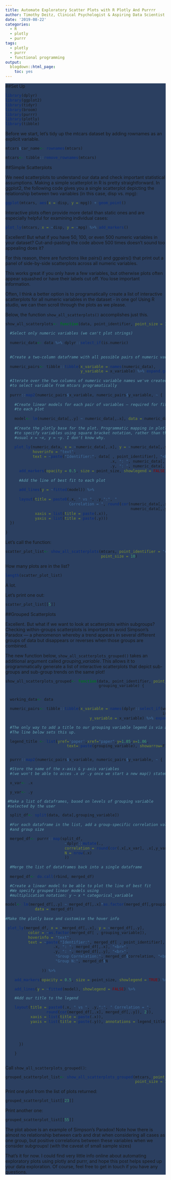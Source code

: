 ```yaml
---
title: Automate Exploratory Scatter Plots with R Plotly And Purrrr
author: Timothy Deitz, Clinical Psychologist & Aspiring Data Scientist
date: '2019-08-22'
categories:
  - R
  - plotly
  - purrr
tags:
  - plotly
  - purrr
  - functional programming
output:
  blogdown::html_page:
    toc: yes
---
```

<style>
div.blue { background-color:#2b3f60;}
</style>

<div class = "blue">

##Set Up

```r

library(dplyr)
library(ggplot2)
library(tidyr)
library(broom)
library(purrr)
library(plotly)
library(tibble)

```

Before we start, let's tidy up the mtcars dataset by adding rownames as an explicit variable.

```r

mtcars$car_name<- rownames(mtcars) 

mtcars<- tibble::remove_rownames(mtcars)

```


##Simple Scatterplots

We need scatterplots to understand our data and check important statistical assumptions. Making a simple scatterplot in R is pretty straightforward. In ggplot2, the following code gives you a single scatterplot depicting the relationship between two variables (in this case, disp vs. mpg):

```r

ggplot(mtcars, aes(x = disp, y = mpg)) + geom_point()

```

Interactive plots often provide more detail than static ones and are especially helpful for examining individual cases:

```r

plot_ly(mtcars, x = ~disp, y = ~mpg) %>% add_markers()

```


Excellent! But what if you have 50, 100, or even 500 numeric variables in your dataset? Cut-and-pasting the code above 500 times doesn't sound too appealing does it? 

For this reason, there are functions like pairs() and ggpairs() that print out a panel of side-by-side scatterplots across all numeric variables. 

This works great if you only have a few variables, but otherwise plots often appear squashed or have their labels cut off. You lose important information. 

Often, I think a better option is to programatically create a list of interactive scatterplots for all numeric variables in the dataset - in one go! Using R studio, we can then scroll through the plots as we please.

Below, the function `show_all_scatterplots()` accomplishes just this.


```r

show_all_scatterplots<- function(data, point_identifier, point_size = 10) {
  
  #Select only numeric variables (we can't plot strings)
  
  numeric_data<- data %>% dplyr::select_if(is.numeric) 
  
  
  #Create a two-column dataframe with all possible pairs of numeric variable names
  
  numeric_pairs<- tibble::tibble(x_variable = names(numeric_data), 
                                 y_variable = x_variable) %>% expand.grid() 
  
  #Iterate over the two columns of numeric variable names we've created and use them 
  #to select variable from mtcars programatically
  
  purrr::map2(numeric_pairs$x_variable, numeric_pairs$y_variable, ~ { 
    
    #Create linear models for each pair of variables — required for fitting a line 
    #to each plot
    
    model<- lm(numeric_data[,.y] ~ numeric_data[,.x], data = numeric_data)
    
    #Create the plotly base for the plot. Programmatic mapping in plotly requires us 
    #to specify variables using square bracket notation, rather than the 
    #usual x = ~x, y = ~y. I don't know why.
    
    plot_ly(numeric_data, x = ~numeric_data[,.x], y = ~numeric_data[,.y],
            hoverinfo = "text", 
            text = ~paste("Identifier:", data[ , point_identifier], "<br>",
                                              .x, ": ", numeric_data[,.x], "<br>",
                                              .y, ": ", numeric_data[,.y])) %>%
      add_markers(opacity = 0.5, size = point_size, showlegend = FALSE) %>%
      
      #Add the line of best fit to each plot
      
      add_lines(y = ~fitted(model)) %>%  
      
      layout(title = paste0(.x, " vs ", .y,":", " 
                            Correlation = ", round(cor(numeric_data[,.x],
                                                       numeric_data[,.y]), 2)),
             xaxis = list(title = paste(.x)),
             yaxis = list(title = paste(.y)))
  })
  
}


```


Let's call the function:


```r

scatter_plot_list<- show_all_scatterplots(mtcars, point_identifier = "car_name", 
                                          point_size = 10)

```

How many plots are in the list?

```r

length(scatter_plot_list)

```

A lot.


Let's print one out:

```r


scatter_plot_list[[5]]


```

##Grouped Scatterplots

Excellent. But what if we want to look at scatterplots within subgroups? Checking within-groups scatterplots is important to avoid Simpson's Paradox — a phenomenon whereby a trend appears in several different groups of data but disappears or reverses when those groups are combined.

The new function below, `show_all_scatterplots_grouped()` takes an additional argument called *grouping_variable*. This allows it to programmatically generate a list of interactive scatterplots that depict sub-groups and sub-group trends on the same plot!


```r

show_all_scatterplots_grouped<- function(data, point_identifier, point_size = 10, 
                                         grouping_variable) {


  working_data<- data 

  numeric_pairs<- tibble::tibble(x_variable = names(dplyr::select_if(working_data, 
                                                                     is.numeric)),
                                     y_variable = x_variable) %>% expand.grid()

  #The only way to add a title to our grouping variable legend is via annotation. 
  #The line below sets this up.

  legend_title <- list(yref='paper',xref="paper",y=1.05,x=1.06, 
                           text= paste(grouping_variable), showarrow=F)


  purrr::map2(numeric_pairs$x_variable, numeric_pairs$y_variable, ~ {

  #Store the name of the x-axis & y-axis variables 
  #(we won't be able to acces .x or .y once we start a new map() statement)

  x_var<- .x   

  y_var<- .y

 #Make a list of dataframes, based on levels of grouping variable 
 #selected by the user

  split_df<- split(data, data[,grouping_variable])
        
  #For each dataframe in the list, add a group-specific correlation value 
  #and group size

  merged_df<- purrr::map(split_df, 
                          ~dplyr::mutate(., 
                          correlation = round(cor(.x[,x_var], .x[,y_var]), 2),
                          N = nrow(.x)
                          ))
        
  #Merge the list of dataframes back into a single dataframe
        
  merged_df<- do.call(rbind, merged_df)

  #Create a linear model to be able to plot the line of best fit
  #We specify grouped linear models using 
  #multiplication notation: y ~ x * categorical_variable

model<- lm(merged_df[,.y] ~ merged_df[,.x]*as.factor(merged_df[,grouping_variable]), 
             data = merged_df)
        
#Make the plotly base and customise the hover info

 plot_ly(merged_df, x = ~merged_df[,.x], y = ~merged_df[,.y], 
          color = ~as.factor(merged_df[ , grouping_variable]),
          hoverinfo = "text", 
          text = ~paste("Identifier:", merged_df[ , point_identifier], "<br>",
                     .x, ": ", merged_df[,.x], "<br>",
                     .y, ": ", merged_df[,.y], "<br>",
                      "Group Correlation:", merged_df$correlation, "<br>",
                      "Group N:", merged_df$N
                                                  
                )) %>%

    add_markers(opacity = 0.5, size = point_size, showlegend = TRUE) %>%

    add_lines(y = ~fitted(model), showlegend = FALSE) %>%

    #Add our title to the legend

    layout(title = paste0(.x, " vs ", .y,":", " Correlation = ", 
                  round(cor(merged_df[,.x], merged_df[,.y]), 2)),
           xaxis = list(title = paste(.x)),
           yaxis = list(title = paste(.y)), annotations = legend_title)




      })

    }



```


Call `show_all_scatterplots_grouped()`:

```r

grouped_scatterplot_list<- show_all_scatterplots_grouped(mtcars, point_identifier = "car_name", 
                                                         point_size = 10, grouping_variable = "cyl")

```


Print one plot from the list of plots returned:

```r

grouped_scatterplot_list[[23]]


```

Print another one:

```r

grouped_scatterplot_list[[55]]


```

The plot above is an example of Simpson's Paradox! Note how there is almost no relationship between carb and drat when considering all cases as one group, but positive correlations between these variables when we consider subgroups! (with the caveat of small sample sizes)

That's it for now. I could find very little info online about automating exploratory plots using plotly and purrr, and hope this post helps speed up your data exploration. Of course, feel free to get in touch if you have any questions.

</div>
